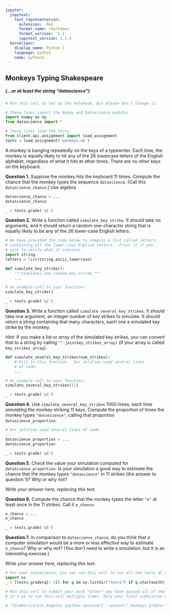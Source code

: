 ```yaml
---
jupyter:
  jupytext:
    text_representation:
      extension: .Rmd
      format_name: rmarkdown
      format_version: '1.1'
      jupytext_version: 1.2.4
  kernelspec:
    display_name: Python 3
    language: python
    name: python3
---
```


## Monkeys Typing Shakespeare
##### (...or at least the string "datascience")

```python
# Run this cell to set up the notebook, but please don't change it.

# These lines import the Numpy and Datascience modules.
import numpy as np
from datascience import *

# These lines load the tests.
from client.api.assignment import load_assignment 
tests = load_assignment('monkeys.ok')
```

A monkey is banging repeatedly on the keys of a typewriter. Each time, the monkey is equally likely to hit any of the 26 lowercase letters of the English alphabet, regardless of what it hits at other times. There are no other keys on the keyboard.

**Question 1.** Suppose the monkey hits the keyboard 11 times.  Compute the chance that the monkey types the sequence `datascience`.  (Call this `datascience_chance`.)  Use algebra.

```python
datascience_chance = ...
datascience_chance
```

```python
_ = tests.grade('q1')
```

**Question 2.** Write a function called `simulate_key_strike`.  It should take no arguments, and it should return a random one-character string that is equally likely to be any of the 26 lower-case English letters.

```python
# We have provided the code below to compute a list called letters,
# containing all the lower-case English letters.  Print it if you
# want to verify what it contains.
import string
letters = list(string.ascii_lowercase)

def simulate_key_strike():
    """Simulates one random key strike."""
    ...

# An example call to your function:
simulate_key_strike()
```

```python
_ = tests.grade('q2')
```

**Question 3.** Write a function called `simulate_several_key_strikes`.  It should take one argument, an integer number of key strikes to simulate.  It should return a *string* containing that many characters, each one a simulated key strike by the monkey.

*Hint:* If you make a list or array of the simulated key strikes, you can convert that to a string by calling `"".join(key_strikes_array)` (if your array is called `key_strikes_array`).

```python
def simulate_several_key_strikes(num_strikes):
    # Fill in this function.  Our solution used several lines
    # of code.
    ...

# An example call to your function:
simulate_several_key_strikes(11)
```

```python
_ = tests.grade('q3')
```

**Question 4.** Use `simulate_several_key_strikes` 1000 times, each time simulating the monkey striking 11 keys.  Compute the proportion of times the monkey types `"datascience"`, calling that proportion `datascience_proportion`.

```python
# Our solution used several lines of code.
...
datascience_proportion = ...
datascience_proportion
```

```python
_ = tests.grade('q4')
```

**Question 5.** Check the value your simulation computed for `datascience_proportion`.  Is your simulation a good way to estimate the chance that the monkey types `"datascience"` in 11 strikes (the answer to question 1)?  Why or why not?


*Write your answer here, replacing this text.*


**Question 6.** Compute the chance that the monkey types the letter `"e"` at least once in the 11 strikes.  Call it `e_chance`.

```python
e_chance = ...
e_chance
```

```python
_ = tests.grade('q6')
```

**Question 7.** In comparison to `datascience_chance`, do you think that a computer simulation would be a more or less effective way to estimate `e_chance`?  Why or why not?  (You don't need to write a simulation, but it is an interesting exercise.)


*Write your answer here, replacing this text.*

```python
# For your convenience, you can run this cell to run all the tests at once!
import os
_ = [tests.grade(q[:-3]) for q in os.listdir("tests") if q.startswith('q')]
```

```python
# Run this cell to submit your work *after* you have passed all of the test cells.
# It's ok to run this cell multiple times. Only your final submission will be scored.

# !TZ=America/Los_Angeles ipython nbconvert --output=".monkeys_$(date +%m%d_%H%M)_submission.html" monkeys.ipynb
```
